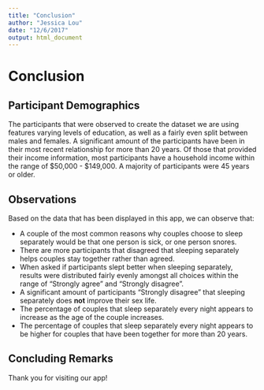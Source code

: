 ```yaml
---
title: "Conclusion"
author: "Jessica Lou"
date: "12/6/2017"
output: html_document
---
```


# Conclusion

## Participant Demographics

The participants that were observed to create the dataset we are using features varying levels of education, as well as a fairly even split between males and females. A significant amount of the participants have been in their most recent relationship for more than 20 years. Of those that provided their income information, most participants have a household income within the range of $50,000 - $149,000. A majority of participants were 45 years or older.

## Observations

Based on the data that has been displayed in this app, we can observe that:

* A couple of the most common reasons why couples choose to sleep separately would be that one person is sick, or one person snores.
* There are more participants that disagreed that sleeping separately helps couples stay together rather than agreed.
* When asked if participants slept better when sleeping separately, results were distributed fairly evenly amongst all choices within the range of "Strongly agree" and "Strongly disagree".
* A significant amount of participants "Strongly disagree" that sleeping separately does **not** improve their sex life.
* The percentage of couples that sleep separately every night appears to increase as the age of the couple increases.
* The percentage of couples that sleep separately every night appears to be higher for couples that have been together for more than 20 years.

## Concluding Remarks

Thank you for visiting our app!
